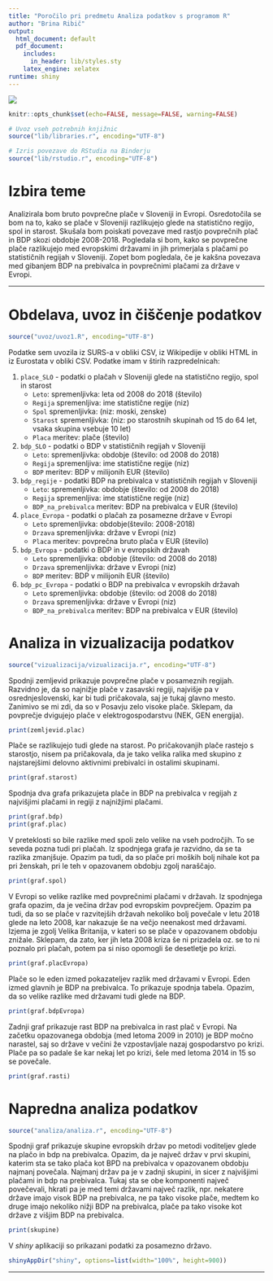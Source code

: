 ```yaml
---
title: "Poročilo pri predmetu Analiza podatkov s programom R"
author: "Brina Ribič"
output:
  html_document: default
  pdf_document:
    includes:
      in_header: lib/styles.sty
    latex_engine: xelatex
runtime: shiny
---
```


![](slike/slika.jpg)

```r
knitr::opts_chunk$set(echo=FALSE, message=FALSE, warning=FALSE)

# Uvoz vseh potrebnih knjižnic
source("lib/libraries.r", encoding="UTF-8")
```

```r
# Izris povezave do RStudia na Binderju
source("lib/rstudio.r", encoding="UTF-8")
```

# Izbira teme

Analizirala bom bruto povprečne plače v Sloveniji in Evropi. Osredotočila se bom na to, kako se plače v Sloveniji razlikujejo glede na statistično regijo, spol in starost. Skušala bom poiskati povezave med rastjo povprečnih plač in BDP skozi obdobje 2008-2018. Pogledala si bom, kako se povprečne plače razlikujejo med evropskimi državami in jih primerjala s plačami po statističnih regijah v Sloveniji. Zopet bom pogledala, če je kakšna povezava med gibanjem BDP na prebivalca in povprečnimi plačami za države v Evropi.


***

# Obdelava, uvoz in čiščenje podatkov

```r
source("uvoz/uvoz1.R", encoding="UTF-8")
```
  
Podatke sem uvozila iz SURS-a v obliki CSV, iz Wikipedije v obliki HTML in iz Eurostata v obliki CSV. Podatke imam v štirih razpredelnicah:

1. `place_SLO` - podatki o plačah v Sloveniji glede na statistično regijo, spol in starost
   - `Leto`: spremenljivka: leta od 2008 do 2018 (število)
   - `Regija` spremenljiva: ime statistične regije (niz)
   - `Spol` spremenljivka: (niz: moski, zenske)
   - `Starost` spremenljivka: (niz: po starostnih skupinah od 15 do 64 let, vsaka skupina          vsebuje 10 let)
   - `Placa` meritev: plače (število)

2. `bdp_SLO` - podatki o BDP v statističnih regijah v Sloveniji
   - `Leto`: spremenljivka: obdobje (število: od 2008 do 2018)
   - `Regija` spremenljiva: ime statistične regije (niz)
   - `BDP` meritev: BDP v milijonih EUR (število)
   
3. `bdp_regije` - podatki BDP na prebivalca v statističnih regijah v Sloveniji
   - `Leto`: spremenljivka: obdobje (število: od 2008 do 2018)
   - `Regija` spremenljiva: ime statistične regije (niz)
   - `BDP_na_prebivalca` meritev: BDP na prebivalca v EUR (število)
   
4. `place_Evropa` - podatki o plačah za posamezne države v Evropi
   - `Leto` spremenljivka: obdobje(število: 2008-2018)
   - `Drzava` spremenljivka: države v Evropi (niz)
   - `Placa` meritev: povprečna bruto plača v EUR (število)
   
5. `bdp_Evropa` - podatki o BDP in v evropskih državah
   - `Leto` spremenljivka: obdobje (število: od 2008 do 2018)
   - `Drzava` spremenljivka: države v Evropi (niz)
   - `BDP` meritev: BDP v milijonih EUR (število)
   
6. `bdp_pc_Evropa` - podatki o BDP na prebivalca v evropskih državah
   - `Leto` spremenljivka: obdobje (število: od 2008 do 2018)
   - `Drzava` spremenljivka: države v Evropi (niz)
   - `BDP_na_prebivalca` meritev: BDP na prebivalca v EUR (število)
   
# Analiza in vizualizacija podatkov

```r
source("vizualizacija/vizualizacija.r", encoding="UTF-8")
```

Spodnji zemljevid prikazuje povprečne plače v posameznih regijah. Razvidno je, da so najnižje plače v zasavski regiji, najvišje pa v osrednjeslovenski, kar bi tudi pričakovala, saj je tukaj glavno mesto. Zanimivo se mi zdi, da so v Posavju zelo visoke plače. Sklepam, da povprečje dvigujejo plače v elektrogospodarstvu (NEK, GEN energija).
```r
print(zemljevid.plac)
```

Plače se razlikujejo tudi glede na starost. Po pričakovanjih plače rastejo s starostjo, nisem pa pričakovala, da je tako velika ralika med skupino z najstarejšimi delovno aktivnimi prebivalci in ostalimi skupinami.

```r
print(graf.starost)
```


Spodnja dva grafa prikazujeta plače in BDP na prebivalca v regijah z najvišjimi plačami in regiji z najnižjimi plačami. 
```r
print(graf.bdp)
print(graf.plac)
```

V preteklosti so bile razlike med spoli zelo velike na vseh področjih. To se seveda pozna tudi pri plačah. Iz spodnjega grafa je razvidno, da se ta razlika zmanjšuje. Opazim pa tudi, da so plače pri moških bolj nihale  kot pa pri ženskah, pri le teh v opazovanem obdobju zgolj naraščajo. 
```r
print(graf.spol)
```

V Evropi so velike razlike med povprečnimi plačami v državah. Iz spodnjega grafa opazim, da je večina držav pod evropskim povprečjem. Opazim pa tudi, da so se plače v razvitejših državah nekoliko bolj povečale v letu 2018 glede na leto 2008, kar nakazuje še na večjo neenakost med državami. Izjema je zgolj Velika Britanija, v kateri so se plače v opazovanem obdobju znižale. Sklepam, da zato, ker jih leta 2008 kriza še ni prizadela oz. se to ni poznalo pri plačah, potem pa si niso opomogli še desetletje po krizi.

```r
print(graf.placEvropa)
```
Plače so le eden izmed pokazateljev razlik med državami v Evropi. Eden izmed glavnih je BDP na prebivalca. To prikazuje spodnja tabela. Opazim, da so velike razlike med državami tudi glede na BDP.

```r
print(graf.bdpEvropa)
```

Zadnji graf prikazuje rast BDP na prebivalca in rast plač v Evropi. Na začetku opazovanega obdobja (med letoma 2009 in 2010) je BDP močno narastel, saj so države v večini že vzpostavljale nazaj gospodarstvo po krizi. Plače pa so padale še kar nekaj let po krizi, šele med letoma 2014 in 15 so se povečale.
```r
print(graf.rasti)
```

# Napredna analiza podatkov
```r
source("analiza/analiza.r", encoding="UTF-8")
```
Spodnji graf prikazuje skupine evropskih držav po metodi voditeljev glede na plačo in bdp na prebivalca. Opazim, da je največ držav v prvi skupini, katerim sta se tako plača kot BPD na prebivalca v opazovanem obdobju najmanj povečala. Najmanj držav pa je v zadnji skupini, in sicer z najvišjimi plačami in bdp na prebivalca. Tukaj sta se obe komponenti največ povečevali, hkrati pa je med temi državami največ razlik, npr. nekatere države imajo visok BDP na prebivalca, ne pa tako visoke plače, medtem ko druge imajo nekoliko nižji BDP na prebivalca, plače pa tako visoke kot države z višjim BDP na prebivalca.

```r
print(skupine)
```

V *shiny* aplikaciji so prikazani podatki za posamezno državo.
```r
shinyAppDir("shiny", options=list(width="100%", height=900))
```



***





